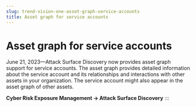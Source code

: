 ```yaml
---
slug: trend-vision-one-asset-graph-service-accounts
title: Asset graph for service accounts
---
```

# Asset graph for service accounts

June 21, 2023—Attack Surface Discovery now provides asset graph support for service accounts. The asset graph provides detailed information about the service account and its relationships and interactions with other assets in your organization. The service account might also appear in the asset graph of other assets.

**Cyber Risk Exposure Management → Attack Surface Discovery**
:::
